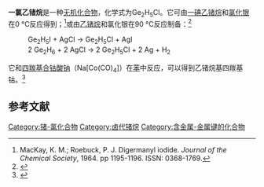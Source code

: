 {{Chembox
| Name = 
| NameEn = chlorodigermane
| ImageFile = chlorodigermane.png
|  ImageSize = 
|  ImageAlt = 
| IUPACName = 
| IUPACNameZh = 
| OtherNames = 氯代乙锗烷
| Section1 = {{Chembox Identifiers
|   CASNo = 13825-03-1
|   CASNo_Ref = {{cascite|correct|CAS}}
|   PubChem = 
|   SMILES = Cl[GeH2][GeH3] }}
| Section2 = {{Chembox Properties
| Ge=2 | H=5 | Cl=1
|   Appearance = 
|   Density = 
|   MeltingPt = 
|   BoilingPt = 
|   Solubility =  }}
| Section3 = {{Chembox Hazards
|   MainHazards = 
|   FlashPt = 
|   Autoignition =  }}
}}
'''一氯乙锗烷'''是一种[[无机化合物|无机化合物]]，化学式为Ge<sub>2</sub>H<sub>5</sub>Cl。它可由[[一碘乙锗烷|一碘乙锗烷]]和[[氯化银|氯化银]]在0 °C反应得到；<ref>MacKay, K. M.; Roebuck, P. J. Digermanyl iodide. ''Journal of the Chemical Society'', 1964. pp 1195-1196. ISSN: 0368-1769.</ref>或由[[乙锗烷|乙锗烷]]和氯化银在90 °C反应制备：<ref>{{cite journal|journal=Journal of Inorganic and Nuclear Chemistry|volume=28|issue=6-7|language=en|date=1966-06|pages=1377–1384|doi=10.1016/0022-1902(66)80170-7|url=https://linkinghub.elsevier.com/retrieve/pii/0022190266801707|title=Germyl and digermanyl halides|accessdate=2021-01-26|author=K.M. Mackay, P. Robinson, E.J. Spanier, A.G. MacDiarmid|archive-date=2018-06-27|archive-url=https://web.archive.org/web/20180627174924/https://linkinghub.elsevier.com/retrieve/pii/0022190266801707}}</ref>
: Ge<sub>2</sub>H<sub>5</sub>I + AgCl → Ge<sub>2</sub>H<sub>5</sub>Cl + AgI
: 2 Ge<sub>2</sub>H<sub>6</sub> + 2 AgCl → 2 Ge<sub>2</sub>H<sub>5</sub>Cl + 2 Ag + H<sub>2</sub>
它和[[四羰基合钴酸钠|四羰基合钴酸钠]]（Na[Co(CO)<sub>4</sub>]）在[[苯|苯]]中反应，可以得到乙锗烷基四羰基钴。<ref>{{cite journal|journal=Journal of the Chemical Society, Dalton Transactions|issue=12|language=en|issn=0300-9246|date=1978|pages=1752|doi=10.1039/dt9780001752|url=http://xlink.rsc.org/?DOI=dt9780001752|title=Transition-metal carbonyl derivatives of the germanes. Part 10. Tetracarbonyldigermanylcobalt|accessdate=2021-01-26|author=Fook Sin Wong, Kenneth M. Mackay}}</ref>

==参考文献==
{{reflist}}

{{锗化合物}}

[[Category:锗-氯化合物|Category:锗-氯化合物]]
[[Category:卤代锗烷|Category:卤代锗烷]]
[[Category:含金属-金属键的化合物|Category:含金属-金属键的化合物]]